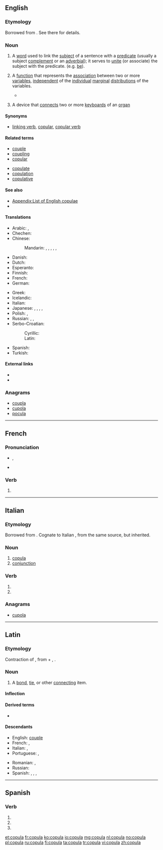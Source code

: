==English==
{{wikipedia|copula}}

===Etymology===
Borrowed from {{etyl|la}} {{term|lang=la|copula||bond, tie}}. See there for details.

===Noun===
{{en-noun|pl2=copulae}}

# {{grammar}} A [[word]] used to link the [[subject]] of a sentence with a [[predicate]] (usually a subject [[complement]] or an [[adverbial]]); it serves to [[unite]] (or associate) the subject with the predicate. (e.g. [[be]]).
# {{statistics}} A [[function]] that represents the [[association]] between two or more [[variable]]s, [[independent]] of the [[individual]] [[marginal]] [[distribution]]s of the variables.<!--This is encyclopedic: Sklar’s theorem states this is always possible, and if the marginal distributions are continuous, then the copula is unique. Basically, the copula density plots the quantiles of the variable against each other, and the copula C(x1,x2,…)=Integral from (0,0,0…) to (X1=x1,X2=x2,…) of the copula density. The copula is always a number between zero and one. If the marginals are Gaussian and you use a Gaussian copula, you get a correlation.-->
#* {{quote-news|year=2009|date=March 10|author=Dennis Overbye|title=Mathematical Model and the Mortgage Mess|work=New York Times|url=http://www.nytimes.com/2009/03/10/science/10qside.html
|passage=In 2000, David X. Li, a banker with a doctorate in statistics who was then at RiskMetrics, part of J. P. Morgan Chase , began using mathematical functions called Gaussian '''copulas''' to estimate the likelihood of corporations’ dying in unison.}}
# {{music}} A device that [[connect]]s two or more [[keyboard]]s of an [[organ]]

====Synonyms====
* {{sense|grammar}} [[linking verb]], [[copular]], [[copular verb]]

====Related terms====
{{rel-top|terms related to ''copula''}}
* [[couple]]
* [[coupling]]
* [[copular]]
{{rel-mid}}
* [[copulate]]
* [[copulation]]
* [[copulative]]
{{rel-bottom}}

====See also====
* [[Appendix:List of English copulae]]
* {{pedialite|Copula (statistics)}}

====Translations====
{{trans-top|grammar: linking kind of word}}
* Arabic: {{t-|ar|رابطة|f|tr=raabiTa|sc=Arab}}, {{t-|ar|رابط|m|tr=raabiT|sc=Arab}}
* Chechen: {{tø|ce|хоттам|sc=Cyrl}}
* Chinese:
*: Mandarin: {{t|cmn|係詞|sc=Hani}}, {{t|cmn|系词|tr=xìcí|sc=Hani}}, {{t-|cmn|連詞|sc=Hani}}, {{t-|cmn|连词|tr=liáncí|sc=Hani}}, {{t|cmn|連繫動詞|sc=Hani}}, {{t|cmn|连系动词|tr=liánxì dòngcí|sc=Hani}}
* Danish: {{t-|da|kopula|n}}
* Dutch: {{t+|nl|koppelwerkwoord|n}}
* Esperanto: {{t-|eo|ligverbo}}
* Finnish: {{t+|fi|kopula}}
* French: {{t+|fr|copule|f}}
* German: {{t+|de|Kopula|n}}
{{trans-mid}}
* Greek: {{t+|el|συνδετικό ρήμα|tr=sindetikó ríma|sc=Grek}}
* Icelandic: {{t-|is|tengisögn|f}}
* Italian: {{t-|it|copula|f}}
* Japanese: {{t-|ja|繋辞|tr=けいじ, keiji}}, {{t+|ja|コピュラ|tr=kopyura}}, {{t-|ja|連辞|tr=れんじ, renji}}, {{t-|ja|指定詞|tr=していし, shiteishi}}, {{t-|ja|コプラ|tr=kopura}}
* Polish: {{t+|pl|łącznik|m}}, {{t-|pl|spójka|f}}
* Russian: {{t+|ru|связка|f|tr=svjázka|sc=Cyrl}}, {{t-|ru|копула|f|tr=kópula|sc=Cyrl}}, {{t-|ru|глагол-связка|tr=glagól-svjázka|sc=Cyrl}}
* Serbo-Croatian:
*: Cyrillic: {{t-|sh|копула|m|sc=Cyrl}}
*: Latin: {{t-|sh|kopula|m}}
* Spanish: {{t+|es|cópula|f}}
* Turkish: {{t+|tr|bağlaç}}
{{trans-bottom}}

{{trans-top|statistics: measure of association}}
{{trans-mid}}
{{trans-bottom}}

====External links====
* {{R:Webster 1913}}
* {{R:Century 1911}}

===Anagrams===
* [[coupla#English|coupla]]
* [[cupola#English|cupola]]
* [[pocula#English|pocula]]

----

==French==

===Pronunciation===
* {{IPA|lang=fr|/kɔ.py.la/}}, {{X-SAMPA|/kO.py.la/|lang=fr}}
* {{homophones|copulas|copulât}}

===Verb===
{{fr-verb-form}}

# {{conjugation of|copuler||3|s|[[past historic]]|lang=fr}}

----

==Italian==

===Etymology===
Borrowed from {{etyl|la|it}} {{term|copula|lang=la}}. Cognate to Italian {{term|coppia|lang=it}}, from the same source, but inherited.

===Noun===
{{it-noun|copul|f|a|e}}

# [[copula#English|copula]]
# [[conjunction]]

===Verb===
{{head|it|verb form}}

# {{conjugation of|copulare||3|s|pres|ind|lang=it}}
# {{conjugation of|copulare||2|s|imp|lang=it}}

===Anagrams===
* [[cupola#Italian|cupola]]

----

==Latin==

===Etymology===
Contraction of {{recons|co-apula|lang=la}}, from {{term|co||together|lang=la}} + {{term|apere||to join|lang=la}}, {{term|apo|apō|I join|lang=la}}.

===Noun===
{{la-noun|cōpula|copulae|cōpulae|f|first}}

# A [[bond]], [[tie]], or other [[connect]]ing item.

====Inflection====
{{la-decl-1st|copul|cōpul}}

====Derived terms====
* {{l|la|copulo}}

====Descendants====
{{top2}}
* English: [[couple]]
* French: {{l|fr|couple}}, {{l|fr|copule}}
* Italian: {{l|it|coppia}}, {{l|it|copula}}
* Portuguese: {{l|pt|copla}}, {{l|pt|cópula}}
{{mid2}}
* Romanian: {{l|ro|cuplă}}, {{l|ro|cuplu}}
* Russian: {{l|ru|копула|ко́пула|tr=kópula}}
* Spanish: {{l|es|cobra}}, {{l|es|colla}}, {{l|es|copla}}, {{l|es|cópula}}
{{bottom}}

----

==Spanish==

===Verb===
{{es-verb-form|copular}}

# {{es-verb form of|ending=ar|mood=imperative|sense=affirmative|pers=2|formal=no|number=singular|copular}}
# {{es-verb form of|ending=ar|mood=indicative|tense=present|pers=2|formal=yes|number=singular|copular}}
# {{es-verb form of|ending=ar|mood=indicative|tense=present|pers=3|number=singular|copular}}

[[et:copula]]
[[fr:copula]]
[[ko:copula]]
[[io:copula]]
[[mg:copula]]
[[nl:copula]]
[[no:copula]]
[[pl:copula]]
[[ru:copula]]
[[fi:copula]]
[[ta:copula]]
[[tr:copula]]
[[vi:copula]]
[[zh:copula]]